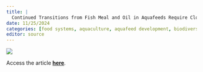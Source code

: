 ```yaml
---
title: |
  Continued Transitions from Fish Meal and Oil in Aquafeeds Require Close Attention to Biodiversity Trade-Offs
date: 11/25/2024
categories: [food systems, aquaculture, aquafeed development, biodiversity]
editor: source
---
```


![](clawson-et-al-2024.png)

Access the article [**here**](https://doi.org/10.2139/ssrn.5030822).
